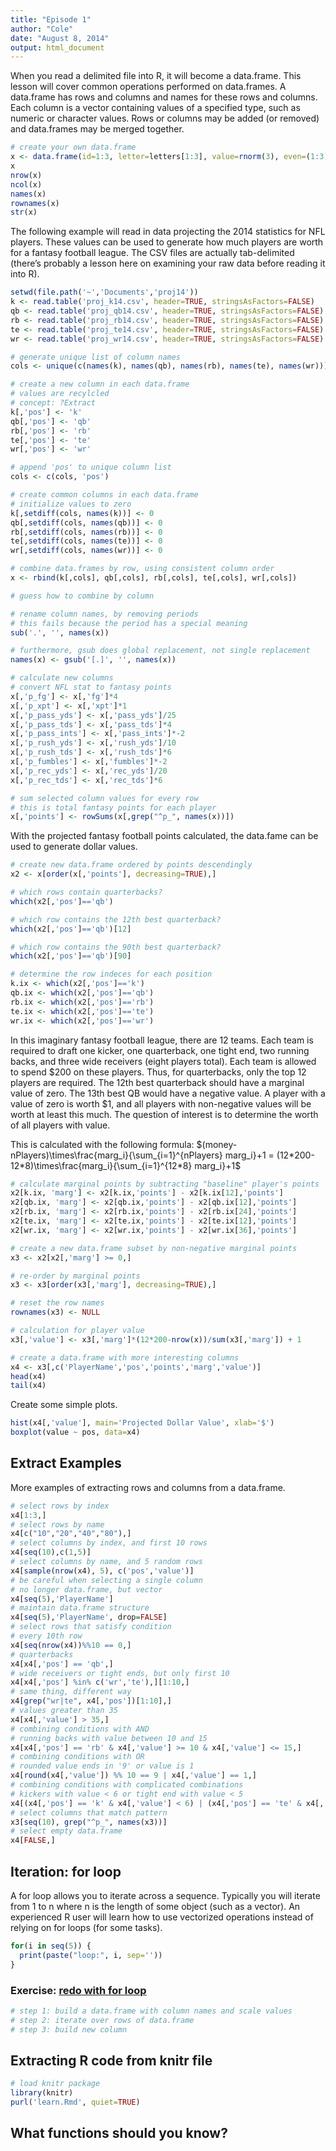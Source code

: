 ```yaml
---
title: "Episode 1"
author: "Cole"
date: "August 8, 2014"
output: html_document
---
```


When you read a delimited file into R, it will become a data.frame.  This lesson will cover common operations performed on data.frames.  A data.frame has rows and columns and names for these rows and columns.  Each column is a vector containing values of a specified type, such as numeric or character values.  Rows or columns may be added (or removed) and data.frames may be merged together.

```r
# create your own data.frame
x <- data.frame(id=1:3, letter=letters[1:3], value=rnorm(3), even=(1:3)%%2==0)
x
nrow(x)
ncol(x)
names(x)
rownames(x)
str(x)
```

The following example will read in data projecting the 2014 statistics for NFL players.  These values can be used to generate how much players are worth for a fantasy football league.  The CSV files are actually tab-delimited (there's probably a lesson here on examining your raw data before reading it into R).

```r
setwd(file.path('~','Documents','proj14'))
k <- read.table('proj_k14.csv', header=TRUE, stringsAsFactors=FALSE)
qb <- read.table('proj_qb14.csv', header=TRUE, stringsAsFactors=FALSE)
rb <- read.table('proj_rb14.csv', header=TRUE, stringsAsFactors=FALSE)
te <- read.table('proj_te14.csv', header=TRUE, stringsAsFactors=FALSE)
wr <- read.table('proj_wr14.csv', header=TRUE, stringsAsFactors=FALSE)

# generate unique list of column names
cols <- unique(c(names(k), names(qb), names(rb), names(te), names(wr)))

# create a new column in each data.frame
# values are recylcled
# concept: ?Extract
k[,'pos'] <- 'k'
qb[,'pos'] <- 'qb'
rb[,'pos'] <- 'rb'
te[,'pos'] <- 'te'
wr[,'pos'] <- 'wr'

# append 'pos' to unique column list
cols <- c(cols, 'pos')

# create common columns in each data.frame
# initialize values to zero
k[,setdiff(cols, names(k))] <- 0
qb[,setdiff(cols, names(qb))] <- 0
rb[,setdiff(cols, names(rb))] <- 0
te[,setdiff(cols, names(te))] <- 0
wr[,setdiff(cols, names(wr))] <- 0

# combine data.frames by row, using consistent column order
x <- rbind(k[,cols], qb[,cols], rb[,cols], te[,cols], wr[,cols])

# guess how to combine by column

# rename column names, by removing periods
# this fails because the period has a special meaning
sub('.', '', names(x))

# furthermore, gsub does global replacement, not single replacement
names(x) <- gsub('[.]', '', names(x))
```

<a name='newcols'/>

```r
# calculate new columns
# convert NFL stat to fantasy points
x[,'p_fg'] <- x[,'fg']*4
x[,'p_xpt'] <- x[,'xpt']*1
x[,'p_pass_yds'] <- x[,'pass_yds']/25
x[,'p_pass_tds'] <- x[,'pass_tds']*4
x[,'p_pass_ints'] <- x[,'pass_ints']*-2
x[,'p_rush_yds'] <- x[,'rush_yds']/10
x[,'p_rush_tds'] <- x[,'rush_tds']*6
x[,'p_fumbles'] <- x[,'fumbles']*-2
x[,'p_rec_yds'] <- x[,'rec_yds']/20
x[,'p_rec_tds'] <- x[,'rec_tds']*6

# sum selected column values for every row
# this is total fantasy points for each player
x[,'points'] <- rowSums(x[,grep("^p_", names(x))])
```

With the projected fantasy football points calculated, the data.fame can be used to generate dollar values.

```r
# create new data.frame ordered by points descendingly
x2 <- x[order(x[,'points'], decreasing=TRUE),]

# which rows contain quarterbacks?
which(x2[,'pos']=='qb')

# which row contains the 12th best quarterback?
which(x2[,'pos']=='qb')[12]

# which row contains the 90th best quarterback?
which(x2[,'pos']=='qb')[90]

# determine the row indeces for each position
k.ix <- which(x2[,'pos']=='k')
qb.ix <- which(x2[,'pos']=='qb')
rb.ix <- which(x2[,'pos']=='rb')
te.ix <- which(x2[,'pos']=='te')
wr.ix <- which(x2[,'pos']=='wr')
```

In this imaginary fantasy football league, there are 12 teams.  Each team is required to draft one kicker, one quarterback, one tight end, two running backs, and three wide receivers (eight players total).  Each team is allowed to spend $200 on these players.  Thus, for quarterbacks, only the top 12 players are required.  The 12th best quarterback should have a marginal value of zero.  The 13th best QB would have a negative value.  A player with a value of zero is worth $1, and all players with non-negative values will be worth at least this much.  The question of interest is to determine the worth of all players with value.

This is calculated with the following formula:
$(money-nPlayers)\times\frac{marg_i}{\sum_{i=1}^{nPlayers} marg_i}+1 = (12*200-12*8)\times\frac{marg_i}{\sum_{i=1}^{12*8} marg_i}+1$

```r
# calculate marginal points by subtracting "baseline" player's points
x2[k.ix, 'marg'] <- x2[k.ix,'points'] - x2[k.ix[12],'points']
x2[qb.ix, 'marg'] <- x2[qb.ix,'points'] - x2[qb.ix[12],'points']
x2[rb.ix, 'marg'] <- x2[rb.ix,'points'] - x2[rb.ix[24],'points']
x2[te.ix, 'marg'] <- x2[te.ix,'points'] - x2[te.ix[12],'points']
x2[wr.ix, 'marg'] <- x2[wr.ix,'points'] - x2[wr.ix[36],'points']

# create a new data.frame subset by non-negative marginal points
x3 <- x2[x2[,'marg'] >= 0,]

# re-order by marginal points
x3 <- x3[order(x3[,'marg'], decreasing=TRUE),]

# reset the row names
rownames(x3) <- NULL

# calculation for player value
x3[,'value'] <- x3[,'marg']*(12*200-nrow(x))/sum(x3[,'marg']) + 1

# create a data.frame with more interesting columns
x4 <- x3[,c('PlayerName','pos','points','marg','value')]
head(x4)
tail(x4)
```

Create some simple plots.

```r
hist(x4[,'value'], main='Projected Dollar Value', xlab='$')
boxplot(value ~ pos, data=x4)
```

## Extract Examples

More examples of extracting rows and columns from a data.frame.

```r
# select rows by index
x4[1:3,]
# select rows by name
x4[c("10","20","40","80"),]
# select columns by index, and first 10 rows
x4[seq(10),c(1,5)]
# select columns by name, and 5 random rows
x4[sample(nrow(x4), 5), c('pos','value')]
# be careful when selecting a single column
# no longer data.frame, but vector
x4[seq(5),'PlayerName']
# maintain data.frame structure
x4[seq(5),'PlayerName', drop=FALSE]
# select rows that satisfy condition
# every 10th row
x4[seq(nrow(x4))%%10 == 0,]
# quarterbacks
x4[x4[,'pos'] == 'qb',]
# wide receivers or tight ends, but only first 10
x4[x4[,'pos'] %in% c('wr','te'),][1:10,]
# same thing, different way
x4[grep("wr|te", x4[,'pos'])[1:10],]
# values greater than 35
x4[x4[,'value'] > 35,]
# combining conditions with AND
# running backs with value between 10 and 15
x4[x4[,'pos'] == 'rb' & x4[,'value'] >= 10 & x4[,'value'] <= 15,]
# combining conditions with OR
# rounded value ends in '9' or value is 1
x4[round(x4[,'value']) %% 10 == 9 | x4[,'value'] == 1,]
# combining conditions with complicated combinations
# kickers with value < 6 or tight end with value < 5
x4[(x4[,'pos'] == 'k' & x4[,'value'] < 6) | (x4[,'pos'] == 'te' & x4[,'value'] < 5),]
# select columns that match pattern
x3[seq(10), grep("^p_", names(x3))]
# select empty data.frame
x4[FALSE,]
```

## Iteration: for loop

A for loop allows you to iterate across a sequence.  Typically you will iterate from 1 to n where n is the length of some object (such as a vector).  An experienced R user will learn how to use vectorized operations instead of relying on for loops (for some tasks).

```r
for(i in seq(5)) {
  print(paste("loop:", i, sep=''))
}
```

### Exercise: [redo with for loop](#newcols)

```r
# step 1: build a data.frame with column names and scale values
# step 2: iterate over rows of data.frame
# step 3: build new column
```

## Extracting R code from knitr file

```r
# load knitr package
library(knitr)
purl('learn.Rmd', quiet=TRUE)
```

## What functions should you know?
